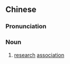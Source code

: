 {{also|研究会}}
==Chinese==
{{zh-forms|s=研究会|type=21}}

===Pronunciation===
{{zh-pron
|m=yán究huì
|mn=géng-kiù-hōe
|cat=n
}}

===Noun===
{{zh-noun}}

# [[research]] [[association]]